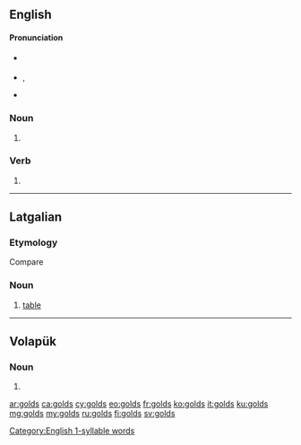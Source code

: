 {{also|Golds}}
==English==
====Pronunciation====
* {{a|RP}} {{IPA|/ɡəʊldz/|/ɡɔʊldz/|lang=en}}
* {{a|US}} {{enPR|gōldz}}, {{IPA|/ɡoʊldz/|lang=en}}
* {{rhymes|əʊldz|lang=en}}
{{rfap|lang=en}}
[[Category:English 1-syllable words]]

===Noun===
{{head|en|noun plural form}}

# {{plural of|gold|lang=en}}

===Verb===
{{head|en|verb form}}

# {{en-third-person singular of|gold}}

----

==Latgalian==

===Etymology===
Compare {{cog|lv|galds}}

===Noun===
{{head|ltg|noun|g=m}}

# [[table]]

----

==Volapük==

===Noun===
{{head|vo|noun form}}

# {{inflection of|gold||nom|p|lang=vo}}

[[ar:golds]]
[[ca:golds]]
[[cy:golds]]
[[eo:golds]]
[[fr:golds]]
[[ko:golds]]
[[it:golds]]
[[ku:golds]]
[[mg:golds]]
[[my:golds]]
[[ru:golds]]
[[fi:golds]]
[[sv:golds]]